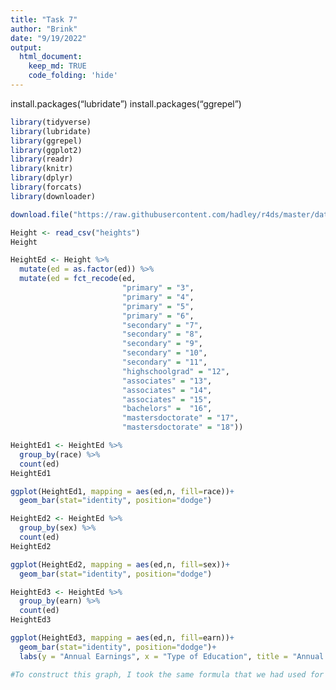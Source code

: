 ```yaml
---
title: "Task 7"
author: "Brink"
date: "9/19/2022"
output: 
  html_document:
    keep_md: TRUE
    code_folding: 'hide'
---
```

install.packages("lubridate")
install.packages("ggrepel")

```r
library(tidyverse)
library(lubridate)
library(ggrepel)
library(ggplot2)
library(readr)
library(knitr)
library(dplyr)
library(forcats)
library(downloader)
```
```r
download.file("https://raw.githubusercontent.com/hadley/r4ds/master/data/heights.csv", "heights")
```
```r
Height <- read_csv("heights")
Height
```

```r
HeightEd <- Height %>%
  mutate(ed = as.factor(ed)) %>%
  mutate(ed = fct_recode(ed,
                         "primary" = "3",
                         "primary" = "4",
                         "primary" = "5",
                         "primary" = "6",
                         "secondary" = "7",
                         "secondary" = "8",
                         "secondary" = "9",
                         "secondary" = "10",
                         "secondary" = "11",
                         "highschoolgrad" = "12",
                         "associates" = "13",
                         "associates" = "14",
                         "associates" = "15",
                         "bachelors" =  "16",
                         "mastersdoctorate" = "17",
                         "mastersdoctorate" = "18"))
```

```r
HeightEd1 <- HeightEd %>%
  group_by(race) %>%
  count(ed)
HeightEd1
```
```r
ggplot(HeightEd1, mapping = aes(ed,n, fill=race))+
  geom_bar(stat="identity", position="dodge")
```
```r
HeightEd2 <- HeightEd %>%
  group_by(sex) %>%
  count(ed)
HeightEd2
```
```r
ggplot(HeightEd2, mapping = aes(ed,n, fill=sex))+
  geom_bar(stat="identity", position="dodge")
```
```r
HeightEd3 <- HeightEd %>%
  group_by(earn) %>%
  count(ed)
HeightEd3
```
```r
ggplot(HeightEd3, mapping = aes(ed,n, fill=earn))+
  geom_bar(stat="identity", position="dodge")+
  labs(y = "Annual Earnings", x = "Type of Education", title = "Annual Earnings", subtitle = 'Part 3 of Task') 
```
```r
#To construct this graph, I took the same formula that we had used for the previous comparisons between education and sex/race in that I made a tibble grouping the data together, except wanted to compare education and annual earnings. I could've added elements to increase the detail of the graph, but I believe the message of it is still clear, those with a masters degree or a bachelor's degree than those with less than, being either a high school diploma or an associates. 
```


